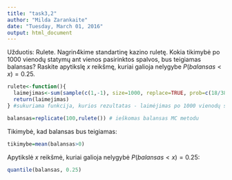 ```yaml
---
title: "task3,2"
author: "Milda Zarankaite"
date: "Tuesday, March 01, 2016"
output: html_document
---
```

Užduotis:  Rulete. Nagrin4kime standartinę kazino ruletę. Kokia tikimybė po $1000$ vienodų statymų ant vienos pasirinktos spalvos, bus teigiamas balansas? Raskite apytikslę $x$ reikšmę, kuriai galioja nelygybe $P(balansas<x) = 0.25$.


```r
rulete<-function(){
  laimejimas<-sum(sample(c(1,-1), size=1000, replace=TRUE, prob=c(18/38,20/38)))
  return(laimejimas)
} #sukuriama funkcija, kurios rezultatas - laimėjimas po 1000 vienodų statymų

balansas=replicate(100,rulete()) # ieškomas balansas MC metodu
```

Tikimybė, kad balansas bus teigiamas:

```r
tikimybe=mean(balansas>0)
```

Apytikslė $x$ reikšmė, kuriai galioja nelygybė $P(balansas<x) = 0.25$:
```r
quantile(balansas, 0.25) 
```

